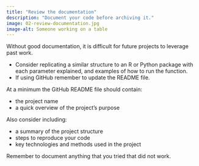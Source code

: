 ```yaml
---
title: "Review the documentation"
description: "Document your code before archiving it."
image: 02-review-documentation.jpg
image-alt: Someone working on a table
---
```

 
Without good documentation, it is difficult for future projects to leverage past work.

- Consider replicating a similar structure to an R or Python package with each parameter explained, and examples of how to run the function.
- If using GitHub remember to update the README file.

At a minimum the GitHub README file should contain:

- the project name
- a quick overview of the project's purpose

Also consider including:

- a summary of the project structure
- steps to reproduce your code
- key technologies and methods used in the project
    
Remember to document anything that you tried that did not work.
